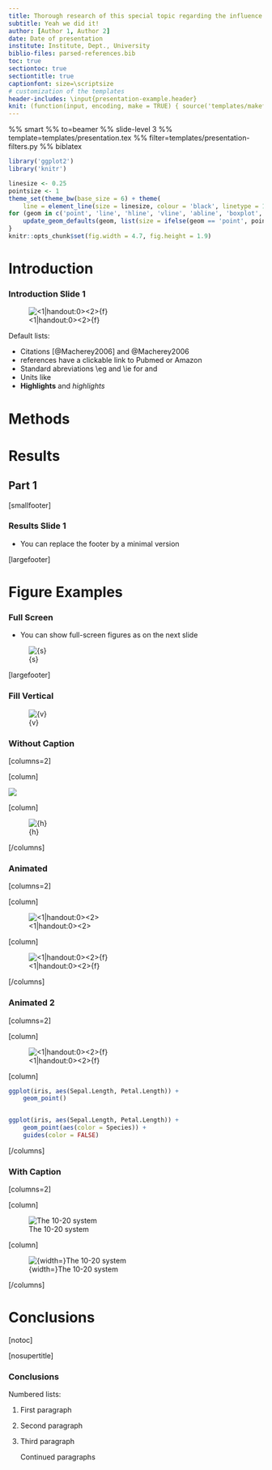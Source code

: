 ```yaml
---
title: Thorough research of this special topic regarding the influence of various factors
subtitle: Yeah we did it!
author: [Author 1, Author 2]
date: Date of presentation
institute: Institute, Dept., University
biblio-files: parsed-references.bib
toc: true
sectiontoc: true
sectiontitle: true
captionfont: size=\scriptsize
# customization of the templates
header-includes: \input{presentation-example.header}
knit: (function(input, encoding, make = TRUE) { source('templates/makefile-renderer.R', local = TRUE) })
---
```


%% smart
%% to=beamer
%% slide-level 3
%% template=templates/presentation.tex
%% filter=templates/presentation-filters.py
%% biblatex

```r
library('ggplot2')
library('knitr')

linesize <- 0.25
pointsize <- 1
theme_set(theme_bw(base_size = 6) + theme(
    line = element_line(size = linesize, colour = 'black', linetype = 1, lineend = 'butt')))
for (geom in c('point', 'line', 'hline', 'vline', 'abline', 'boxplot', 'pointrange', 'errorbar', 'errorbarh')) {
    update_geom_defaults(geom, list(size = ifelse(geom == 'point', pointsize, linesize)))
}
knitr::opts_chunk$set(fig.width = 4.7, fig.height = 1.9)
```

# Introduction

### Introduction Slide 1

![<1|handout:0><2>{f}](presentation-examplefig,presentation-examplefig-magenta)

<!-- Comments -->
Default lists:

- Citations [@Macherey2006] and @Macherey2006
- references have a clickable link to Pubmed or Amazon
- Standard abreviations \\eg and \\ie for \eg and \ie
- Units like \pps{900}
- **Highlights** and *highlights*

# Methods

# Results

## Part 1

[smallfooter]

### Results Slide 1

- You can replace the footer by a minimal version

[largefooter]

# Figure Examples

### Full Screen

- You can show full-screen figures as on the next slide

![{s}](presentation-examplefig-electrodes)

[largefooter]

### Fill Vertical

![{v}](presentation-examplefig-electrodes)

### Without Caption

[columns=2]

[column]

![]({h}presentation-examplefig-electrodes)

[column]

![{h}](presentation-examplefig-electrodes)

[/columns]

### Animated

[columns=2]

[column]

![<1|handout:0><2>]({f}presentation-examplefig-electrodes,{f}presentation-examplefig-electrodes-ref)

[column]

![<1|handout:0><2>{f}](presentation-examplefig-electrodes,presentation-examplefig-electrodes-ref)

[/columns]

### Animated 2

[columns=2]

[column]

![<1|handout:0><2>{f}](presentation-examplefig-electrodes,presentation-examplefig-electrodes-ref)

[column]

```r
ggplot(iris, aes(Sepal.Length, Petal.Length)) +
    geom_point()


ggplot(iris, aes(Sepal.Length, Petal.Length)) +
    geom_point(aes(color = Species)) +
    guides(color = FALSE)
```

[/columns]

### With Caption

[columns=2]

[column]

![The 10-20 system]({width=\textwidth}presentation-examplefig-electrodes)

[column]

![{width=\textwidth}The 10-20 system](presentation-examplefig-electrodes)

[/columns]

# Conclusions

[notoc]

[nosupertitle]

### Conclusions

Numbered lists:

1.  First paragraph \pause
2.  Second paragraph
3.  Third paragraph

    Continued paragraphs

<!-- vi: set spell spelllang=en linebreak et nolist showbreak=>\ \ \  : -->
